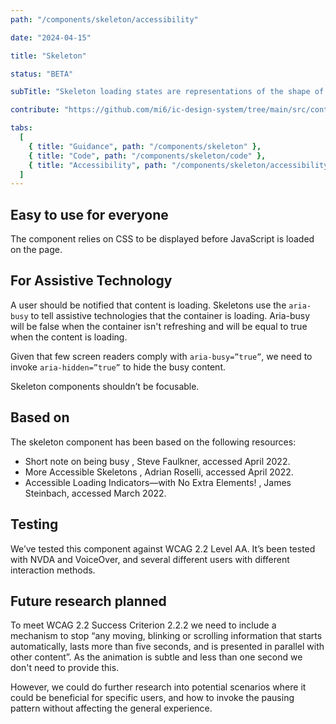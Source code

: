 ```yaml
---
path: "/components/skeleton/accessibility"

date: "2024-04-15"

title: "Skeleton"

status: "BETA"

subTitle: "Skeleton loading states are representations of the shape of content that help inform users that a specific type of component is loading."

contribute: "https://github.com/mi6/ic-design-system/tree/main/src/content/structured/components/skeleton"

tabs:
  [
    { title: "Guidance", path: "/components/skeleton" },
    { title: "Code", path: "/components/skeleton/code" },
    { title: "Accessibility", path: "/components/skeleton/accessibility" },
  ]
---
```


## Easy to use for everyone

The component relies on CSS to be displayed before JavaScript is loaded on the page.

## For Assistive Technology

A user should be notified that content is loading. Skeletons use the `aria-busy` to tell assistive technologies that the container is loading. Aria-busy will be false when the container isn't refreshing and will be equal to true when the content is loading.

Given that few screen readers comply with `aria-busy=”true”`, we need to invoke `aria-hidden=”true”` to hide the busy content.

Skeleton components shouldn’t be focusable.

## Based on

The skeleton component has been based on the following resources:

<ul>
  <li>
    <ic-link
      target="_blank"
      href="https://www.tpgi.com/short-note-on-being-busy/"
      rel="noreferer noopener nofollow"
    >
      Short note on being busy
    </ic-link>
    , Steve Faulkner, accessed April 2022.
  </li>
  <li>
    <ic-link
      target="_blank"
      href="https://adrianroselli.com/2020/11/more-accessible-skeletons.html"
      rel="noreferer noopener nofollow"
    >
      More Accessible Skeletons
    </ic-link>
    , Adrian Roselli, accessed April 2022.
  </li>
  <li>
    <ic-link
      target="_blank"
      href="https://dockyard.com/blog/2020/03/02/accessible-loading-indicatorswith-no-extra-elements"
      rel="noreferer noopener nofollow"
    >
      Accessible Loading Indicators—with No Extra Elements!
    </ic-link>
    , James Steinbach, accessed March 2022.
  </li>
</ul>

## Testing

We’ve tested this component against WCAG 2.2 Level AA. It’s been tested with NVDA and VoiceOver, and several different users with different interaction methods.

## Future research planned

To meet WCAG 2.2 Success Criterion 2.2.2 we need to include a mechanism to stop “any moving, blinking or scrolling information that starts automatically, lasts more than five seconds, and is presented in parallel with other content”. As the animation is subtle and less than one second we don't need to provide this.

However, we could do further research into potential scenarios where it could be beneficial for specific users, and how to invoke the pausing pattern without affecting the general experience.
